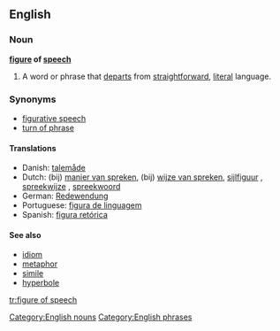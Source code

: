==English==

===Noun===
'''[[figure]] of [[speech]]'''

# A word or phrase that [[departs]] from [[straightforward]], [[literal]] language.

===Synonyms===
*[[figurative speech]]
*[[turn of phrase]]

====Translations====
{{rfc-level|Translations at L4+ not in L3 POS section (AutoFormat would have corrected level of Synonyms)}}
{{top}}
*Danish: [[talemåde]] {{c}}
*Dutch: (bij) [[manier van spreken]], (bij) [[wijze van spreken]], [[sijlfiguur]]  {{m}}, [[spreekwijze]] {{f}}, [[spreekwoord]] {{n}}
*German: [[Redewendung]] {{f}}
*Portuguese: [[figura de linguagem]]
*Spanish: [[figura retórica]] {{f}}

====See also====
*[[idiom]]
*[[metaphor]]
*[[simile]]
*[[hyperbole]]

[[Category:English nouns]]
[[Category:English phrases]]

[[tr:figure of speech]]